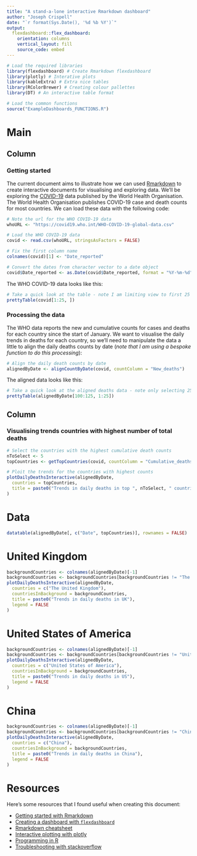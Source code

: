---
title: "A stand-a-lone interactive Rmarkdown dashboard"
author: "Joseph Crispell"
date: "`r format(Sys.Date(), '%d %b %Y')`"
output: 
  flexdashboard::flex_dashboard:
    orientation: columns
    vertical_layout: fill
    source_code: embed
---

```{r setup, include=FALSE}
# Load the required libraries
library(flexdashboard) # Create Rmarkdown flexdashboard
library(plotly) # Interative plots
library(kableExtra) # Extra nice tables
library(RColorBrewer) # Creating colour pallettes
library(DT) # An interactive table format

# Load the common functions
source("ExampleDashboards_FUNCTIONS.R")
```


Main
=======================================================================

Column {data-width=350}
-----------------------------------------------------------------------

### Getting started

The current document aims to illustrate how we can used [Rmarkdown](https://rmarkdown.rstudio.com/) to create interactive documents for visualising and exploring data. We'll be exploring the [COVID-19](https://covid19.who.int/) data published by the World Health Organisation. The World Health Organisation publishes COVID-19 case and death counts for most countries. We can load these data with the following code:

```{r load the data, echo=TRUE}
# Note the url for the WHO COVID-19 data
whoURL <- "https://covid19.who.int/WHO-COVID-19-global-data.csv"

# Load the WHO COVID-19 data
covid <- read.csv(whoURL, stringsAsFactors = FALSE)

# Fix the first column name
colnames(covid)[1] <- "Date_reported"

# Convert the dates from character vector to a date object
covid$Date_reported <- as.Date(covid$Date_reported, format = "%Y-%m-%d")
```

The WHO COVID-19 data looks like this:
```{r view WHO data}
# Take a quick look at the table - note I am limiting view to first 25 rows
prettyTable(covid[1:25, ])
```

### Processing the data

The WHO data reports the new and cumulative counts for cases and deaths for each country since the start of January. We want to visualise the daily trends in deaths for each country, so we'll need to manipulate the data a little to align the daily deaths counts by date (*note that I am using a bespoke function to do this processing*):
```{r align by date, echo=TRUE}
# Align the daily death counts by date
alignedByDate <- alignCountByDate(covid, countColumn = "New_deaths")
```

The aligned data looks like this:
```{r view aligned data}
# Take a quick look at the aligned deaths data - note only selecting 25 rows and 25 countries
prettyTable(alignedByDate[100:125, 1:25])
```

Column {data-width=650}
-----------------------------------------------------------------------

### Visualising trends  countries with highest number of total deaths

```{r plot the daily deaths}
# Select the countries with the highest cumulative death counts
nToSelect <- 5
topCountries <- getTopCountries(covid, countColumn = "Cumulative_deaths", n = nToSelect)

# Ploit the trends for the countries with highest counts
plotDailyDeathsInteractive(alignedByDate,
  countries = topCountries,
  title = paste0("Trends in daily deaths in top ", nToSelect, " countries with highest total deaths")
)
```

Data
=======================================================================

```{r interactive table}
datatable(alignedByDate[, c("Date", topCountries)], rownames = FALSE)
```

United Kingdom {data-navmenu="Countries"}
=======================================================================

```{r, echo=FALSE}
backgroundCountries <- colnames(alignedByDate)[-1]
backgroundCountries <- backgroundCountries[backgroundCountries != "The United Kingdom"]
plotDailyDeathsInteractive(alignedByDate,
  countries = c("The United Kingdom"),
  countriesInBackground = backgroundCountries,
  title = paste0("Trends in daily deaths in UK"),
  legend = FALSE
)
```

United States of America {data-navmenu="Countries"}
=======================================================================

```{r, echo=FALSE}
backgroundCountries <- colnames(alignedByDate)[-1]
backgroundCountries <- backgroundCountries[backgroundCountries != "United States of America"]
plotDailyDeathsInteractive(alignedByDate,
  countries = c("United States of America"),
  countriesInBackground = backgroundCountries,
  title = paste0("Trends in daily deaths in US"),
  legend = FALSE
)
```

China {data-navmenu="Countries"}
=======================================================================

```{r, echo=FALSE}
backgroundCountries <- colnames(alignedByDate)[-1]
backgroundCountries <- backgroundCountries[backgroundCountries != "China"]
plotDailyDeathsInteractive(alignedByDate,
  countries = c("China"),
  countriesInBackground = backgroundCountries,
  title = paste0("Trends in daily deaths in China"),
  legend = FALSE
)
```

Resources
=======================================================================

Here's some resources that I found useful when creating this document:

- [Getting started with Rmarkdown](https://rmarkdown.rstudio.com/lesson-1.html)
- [Creating a dashboard with `flexdashboard`](https://rmarkdown.rstudio.com/flexdashboard/using.html)
- [Rmarkdown cheatsheet](https://rstudio.com/wp-content/uploads/2015/02/rmarkdown-cheatsheet.pdf)
- [Interactive plotting with plotly](https://plotly.com/r/)
- [Programming in R](https://www.tutorialspoint.com/r/index.htm)
- [Troubleshooting with stackoverflow](https://stackoverflow.com/questions/tagged/r)
